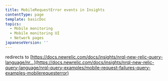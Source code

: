 ```yaml
---
title: MobileRequestError events in Insights
contentType: page
template: basicDoc
topics:
  - Mobile monitoring
  - Mobile monitoring UI
  - Network pages
japaneseVersion: ''
---
```


redirects to [https://docs.newrelic.com/docs/insights/nrql-new-relic-query-language/nr...](https://docs.newrelic.com/docs/insights/nrql-new-relic-query-language/nrql-query-examples/mobile-request-failures-query-examples-mobilerequesterror)
